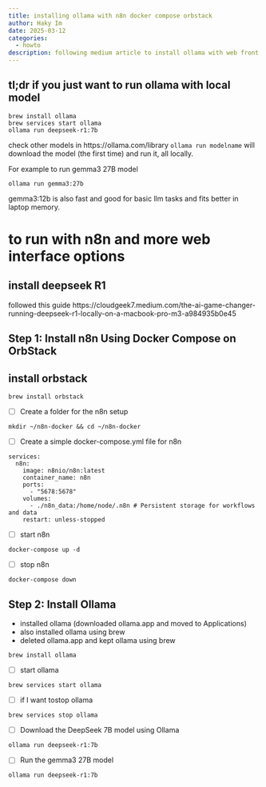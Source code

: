 ```yaml
---
title: installing ollama with n8n docker compose orbstack 
author: Haky Im
date: 2025-03-12
categories:
  - howto
description: following medium article to install ollama with web front end; for basic terminal based run use just brew install ollama; brew services start ollama; ollama run deepseek-r1:7b
---
```



## tl;dr if you just want to run ollama with local model 

```
brew install ollama
brew services start ollama
ollama run deepseek-r1:7b
```
check other models in https://ollama.com/library
`ollama run modelname` will download the model (the first time) and run it, all locally. 

For example to run gemma3 27B model
```
ollama run gemma3:27b
```

gemma3:12b is also fast and good for basic llm tasks and fits better in laptop memory. 

# to run with n8n and more web interface options

## install deepseek R1

followed this guide https://cloudgeek7.medium.com/the-ai-game-changer-running-deepseek-r1-locally-on-a-macbook-pro-m3-a984935b0e45


## Step 1: Install n8n Using Docker Compose on OrbStack
 

## install orbstack
``` 
brew install orbstack
```

- [ ] Create a folder for the n8n setup
```
mkdir ~/n8n-docker && cd ~/n8n-docker
```

- [ ] Create a simple docker-compose.yml file for n8n
```
services:
  n8n:
    image: n8nio/n8n:latest
    container_name: n8n
    ports:
      - "5678:5678"
    volumes:
      - ./n8n_data:/home/node/.n8n # Persistent storage for workflows and data
    restart: unless-stopped
```

- [ ] start n8n

```
docker-compose up -d
```

- [ ] stop n8n
```
docker-compose down
```



## Step 2: Install Ollama

- installed ollama (downloaded ollama.app and moved to Applications)
- also installed ollama using brew
- deleted ollama.app and kept ollama using brew

```
brew install ollama
```

- [ ] start ollama
```
brew services start ollama
```

- [ ] if I want tostop ollama
```
brew services stop ollama
```

- [ ] Download the DeepSeek 7B model using Ollama
```
ollama run deepseek-r1:7b  
```

- [ ] Run the gemma3 27B model
```
ollama run deepseek-r1:7b  
```
